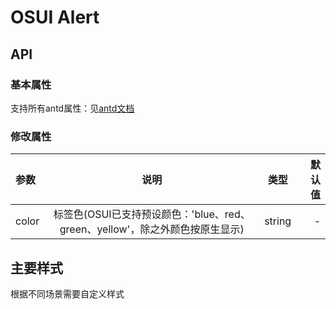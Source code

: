 
<Meta title="设计文档/Tag 标签"  />

# OSUI Alert

## API

### 基本属性

支持所有antd属性：见[antd文档](https://ant.design/components/tag-cn/)

### 修改属性

|参数|说明|类型|默认值|
|:---|:----:|:---:|------:|
|color|标签色(OSUI已支持预设颜色：'blue、red、green、yellow'，除之外颜色按原生显示)|string|-|


## 主要样式

根据不同场景需要自定义样式

<Preview>
  <Story name="基本示例" story={stories.Demo} />
</Preview>


<Preview>
  <Story name="增加Tag" story={stories.Add} />
</Preview>

